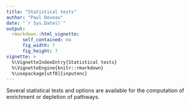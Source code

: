 ```yaml
---
title: "Statistical tests"
author: "Paul Deveau"
date: "`r Sys.Date()`"
output: 
  rmarkdown::html_vignette:
      self_contained: no
      fig_width: 7
      fig_height: 7
vignette: >
  %\VignetteIndexEntry{Statistical tests}
  %\VignetteEngine{knitr::rmarkdown}
  %\usepackage[utf8]{inputenc}
---
```


Several statistical tests and options are available for the computation of enrichment or depletion of pathways.